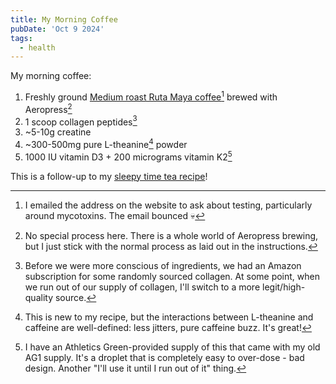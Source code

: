 ```yaml
---
title: My Morning Coffee
pubDate: 'Oct 9 2024'
tags:
  - health
---
```


My morning coffee:

1. Freshly ground [Medium roast Ruta Maya coffee](https://rutamayacoffee.com/)[^1] brewed with Aeropress[^2]
2. 1 scoop collagen peptides[^3]
3. ~5-10g creatine
4. ~300-500mg pure L-theanine[^4] powder
5. 1000 IU vitamin D3 + 200 micrograms vitamin K2[^5]

This is a follow-up to my [sleepy time tea recipe](/sleepy-time-tea)!

[^1]: I emailed the address on the website to ask about testing, particularly around mycotoxins. The email bounced 💀
[^2]: No special process here. There is a whole world of Aeropress brewing, but I just stick with the normal process as laid out in the instructions.
[^3]: Before we were more conscious of ingredients, we had an Amazon subscription for some randomly sourced collagen. At some point, when we run out of our supply of collagen, I'll switch to a more legit/high-quality source.
[^4]: This is new to my recipe, but the interactions between L-theanine and caffeine are well-defined: less jitters, pure caffeine buzz. It's great!
[^5]: I have an Athletics Green-provided supply of this that came with my old AG1 supply. It's a droplet that is completely easy to over-dose - bad design. Another "I'll use it until I run out of it" thing.
